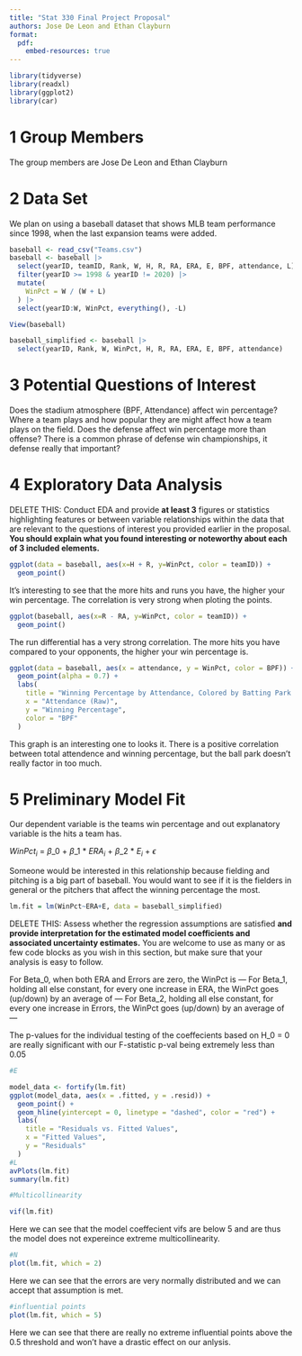 ```yaml
---
title: "Stat 330 Final Project Proposal"
authors: Jose De Leon and Ethan Clayburn
format: 
  pdf:
    embed-resources: true 
---
```


```{=html}
<style type="text/css">
h1.title {
  font-size: 40px;
  text-align: center;
}
</style>
```

```r
library(tidyverse)
library(readxl)
library(ggplot2)
library(car)
```

# 1 Group Members

The group members are Jose De Leon and Ethan Clayburn

# 2 Data Set

We plan on using a baseball dataset that shows MLB team performance since 1998, when the last expansion teams were added.

```r
baseball <- read_csv("Teams.csv")
baseball <- baseball |>
  select(yearID, teamID, Rank, W, H, R, RA, ERA, E, BPF, attendance, L) |>
  filter(yearID >= 1998 & yearID != 2020) |>
  mutate(
    WinPct = W / (W + L)
  ) |>
  select(yearID:W, WinPct, everything(), -L)

View(baseball)

baseball_simplified <- baseball |>
  select(yearID, Rank, W, WinPct, H, R, RA, ERA, E, BPF, attendance)
```

# 3 Potential Questions of Interest

Does the stadium atmosphere (BPF, Attendance) affect win percentage? Where a team plays and how popular they are might affect how a team plays on the field. 
Does the defense affect win percentage more than offense? There is a common phrase of defense win championships, it defense really that important?

# 4 Exploratory Data Analysis

DELETE THIS: Conduct EDA and provide **at least 3** figures or statistics highlighting features or between variable relationships within the data that are relevant to the questions of interest you provided earlier in the proposal. **You should explain what you found interesting or noteworthy about each of 3 included elements.**

```r
ggplot(data = baseball, aes(x=H + R, y=WinPct, color = teamID)) +
  geom_point()

```
It's interesting to see that the more hits and runs you have, the higher your win percentage. The correlation is very strong when ploting the points. 

```r
ggplot(baseball, aes(x=R - RA, y=WinPct, color = teamID)) +
  geom_point()
```
The run differential has a very strong correlation. The more hits you have compared to your opponents, the higher your win percentage is.

```r

ggplot(data = baseball, aes(x = attendance, y = WinPct, color = BPF)) +
  geom_point(alpha = 0.7) +
  labs(
    title = "Winning Percentage by Attendance, Colored by Batting Park Factor",
    x = "Attendance (Raw)",
    y = "Winning Percentage",
    color = "BPF"
  )

```
This graph is an interesting one to looks it. There is a positive correlation between total attendence and winning percentage, but the ball park doesn't really factor in too much.

# 5 Preliminary Model Fit

Our dependent variable is the teams win percentage and out explanatory variable is the hits a team has.

$WinPct_i$ = $\beta\_0$ + $\beta\_1$ \* $ERA_i$ + $\beta\_2$ \* $E_i$ + $\epsilon$

Someone would be interested in this relationship because fielding and pitching is a big part of baseball. You would want to see if it is the fielders in general or the pitchers that affect the winning percentage the most.

```r
lm.fit = lm(WinPct~ERA+E, data = baseball_simplified)
```

DELETE THIS: Assess whether the regression assumptions are satisfied **and provide interpretation for the estimated model coefficients and associated uncertainty estimates.** You are welcome to use as many or as few code blocks as you wish in this section, but make sure that your analysis is easy to follow.

For Beta_0, when both ERA and Errors are zero, the WinPct is ---
For Beta_1, holding all else constant, for every one increase in ERA, the WinPct goes (up/down) by an average of ---
For Beta_2, holding all else constant, for every one increase in Errors, the WinPct goes (up/down) by an average of ---

The p-values for the individual testing of the coeffecients based on H_0 = 0 are really significant with our F-statistic p-val being extremely less than 0.05

```r
#E

model_data <- fortify(lm.fit)
ggplot(model_data, aes(x = .fitted, y = .resid)) +
  geom_point() +
  geom_hline(yintercept = 0, linetype = "dashed", color = "red") +
  labs(
    title = "Residuals vs. Fitted Values",
    x = "Fitted Values",
    y = "Residuals"
  )
#L
avPlots(lm.fit)
summary(lm.fit)
```

```r
#Multicollinearity

vif(lm.fit)
```
Here we can see that the model coeffecient vifs are below 5 and are thus the model does not expereince extreme multicollinearity.
```r
#N
plot(lm.fit, which = 2)

```
Here we can see that the errors are very normally distributed and we can accept that assumption is met.
```r
#influential points
plot(lm.fit, which = 5)
```
Here we can see that there are really no extreme influential points above the 0.5 threshold and won't have a drastic effect on our anlysis.

